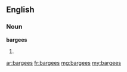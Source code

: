==English==

===Noun===
'''bargees'''

# {{plural of|[[bargee]]}}

[[ar:bargees]]
[[fr:bargees]]
[[mg:bargees]]
[[my:bargees]]